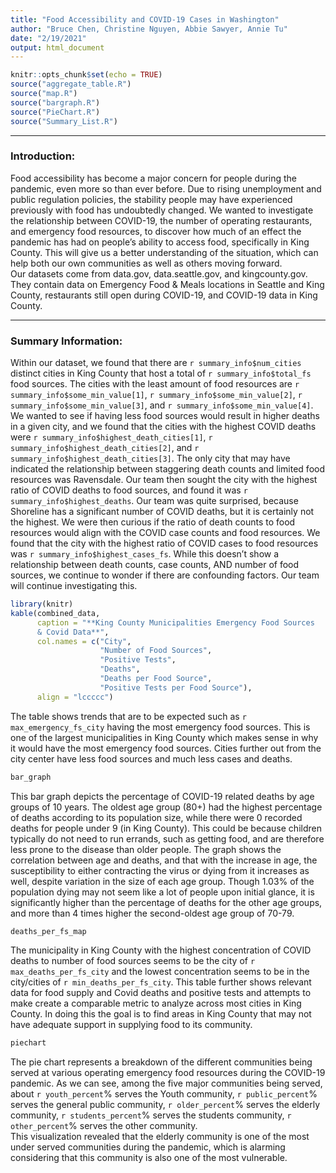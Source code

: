 ```yaml
---
title: "Food Accessibility and COVID-19 Cases in Washington"
author: "Bruce Chen, Christine Nguyen, Abbie Sawyer, Annie Tu"
date: "2/19/2021"
output: html_document
---
```


```r
knitr::opts_chunk$set(echo = TRUE)
source("aggregate_table.R")
source("map.R")
source("bargraph.R")
source("PieChart.R")
source("Summary_List.R")
```
---

### Introduction:
Food accessibility has become a major concern for people during the pandemic, even more so than ever before. Due to rising unemployment and public regulation policies, the stability people may have experienced previously with food has undoubtedly changed. We wanted to investigate the relationship between COVID-19, the number of operating restaurants, and emergency food resources, to discover
how much of an effect the pandemic has had on people’s ability to access food, specifically in King County. This will give us a better understanding of the situation, which can help both our own communities as well as others moving forward.  
Our datasets come from data.gov, data.seattle.gov, and kingcounty.gov. They contain data on Emergency Food & Meals locations in Seattle and King County, restaurants still open during COVID-19, and COVID-19 data in King County.

---
### Summary Information:
Within our dataset, we found that there are `r summary_info$num_cities` distinct cities in King County that host a total of `r summary_info$total_fs` food sources. The cities with the least amount of food resources are `r summary_info$some_min_value[1]`, `r summary_info$some_min_value[2]`, `r summary_info$some_min_value[3]`, and `r summary_info$some_min_value[4]`. We wanted to see if having less food sources would result in higher deaths in a given city, and we found that the cities with the highest COVID deaths were `r summary_info$highest_death_cities[1]`, `r summary_info$highest_death_cities[2]`, and `r summary_info$highest_death_cities[3]`. The only city that may have indicated the relationship between staggering death counts and
limited food resources was Ravensdale. Our team then sought the city with the highest ratio of COVID deaths to food sources, and found it was `r summary_info$highest_deaths`. Our team was quite surprised, because Shoreline has a significant number of COVID deaths,
but it is certainly not the highest. We were then curious if the ratio of death counts to food resources  would align with the COVID case counts and food resources. We found that the city with the highest ratio of COVID cases to food resources was
`r summary_info$highest_cases_fs`. While this doesn't show a relationship between death counts, case counts, AND number of food sources, we continue to wonder if there are confounding factors. Our team will continue investigating this.


```r
library(knitr)
kable(combined_data,
      caption = "**King County Municipalities Emergency Food Sources
      & Covid Data**",
      col.names = c("City",
                    "Number of Food Sources",
                    "Positive Tests",
                    "Deaths",
                    "Deaths per Food Source",
                    "Positive Tests per Food Source"),
      align = "lccccc")
```

The table shows trends that are to be expected such as `r max_emergency_fs_city` having the most emergency food sources. This is one of the largest municipalities in King County which makes sense in why it would have the most emergency food sources. Cities further out from the city center have less food sources and much
less cases and deaths.

```r
bar_graph

```

This bar graph depicts the percentage of COVID-19 related deaths by age groups of 10 years. The oldest age group (80+) had the highest percentage of deaths according to its population size, while there were 0 recorded deaths for people under 9 (in King County). This could be because children typically do not need to run errands,
such as getting food, and are therefore less prone to the disease than older people. The graph shows the correlation between age and deaths, and that with the increase in age, the susceptibility to either contracting the virus or dying from it increases as well, despite variation in the size of each age group. Though 1.03% of the
population dying may not seem like a lot of people upon initial glance, it is significantly higher than the percentage of deaths for the other age groups, and more than 4 times higher the second-oldest age group of 70-79.


```r
deaths_per_fs_map
```

The municipality in King County with the highest concentration of COVID deaths to number of food sources seems to be the city of `r max_deaths_per_fs_city` and the lowest concentration seems to be in the city/cities of `r min_deaths_per_fs_city`. This table further shows relevant data for food supply and Covid deaths and positive tests and attempts to make create a comparable metric to analyze across most cities in King County. In doing this the goal is to find areas in King County that may not have adequate support in supplying food to its community.

```r
piechart
```

The pie chart represents a breakdown of the different communities being served at various operating emergency food resources during the COVID-19 pandemic. As we can see, among the five major communities being served, about `r youth_percent`% serves the Youth community, `r public_percent`% serves the general public community, `r older_percent`% serves the elderly community, `r students_percent`% serves the students community, `r other_percent`% serves the other community.  
This visualization revealed that the elderly community is one of the most under served communities during the pandemic, which is alarming considering that this community is also one of the most vulnerable.
